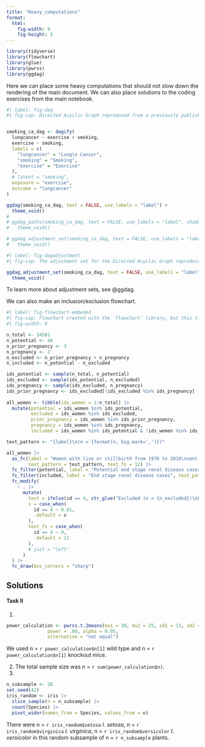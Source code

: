```yaml
---
title: "Heavy_computations"
format:
  html:
    fig-width: 9
    fig-height: 5
---
```


```r
library(tidyverse)
library(flowchart)
library(glue)
library(pwrss)
library(ggdag)
```

Here we can place some heavy computations that should not slow down the rendering of the main document. We can also place solutions to the coding exercises from the main notebook.

```r
#| label: fig-dag
#| fig-cap: Directed Acyclic Graph reproduced from a previously published study. 


smoking_ca_dag <- dagify(
  lungcancer ~ exercise + smoking,
  exercise ~ smoking,
  labels = c(
    "lungcancer" = "Lung\n Cancer",
    "smoking" = "Smoking",
    "exercise" = "Exercise"
  ),
  # latent = "smoking",
  exposure = "exercise",
  outcome = "lungcancer"
)

ggdag(smoking_ca_dag, text = FALSE, use_labels = "label") +
  theme_void()
# 
# ggdag_paths(smoking_ca_dag, text = FALSE, use_labels = "label", shadow = TRUE) +
#   theme_void()

# ggdag_adjustment_set(smoking_ca_dag, text = FALSE, use_labels = "label", shadow = TRUE) +
#   theme_void()
```

```r
#| label: fig-dagadjustment
#| fig-cap: The adjustment set for the Directed Acyclic Graph reproduced from a previously published study. 

ggdag_adjustment_set(smoking_ca_dag, text = FALSE, use_labels = "label", shadow = TRUE) +
  theme_void()
```

To learn more about adjustment sets, see @ggdag.

We can also make an inclusion/exclusion flowchart.

```r
#| label: fig-flowchart-embeded
#| fig-cap: Flowchart created with the `flowchart` library, but this time saved in another notebook.
#| fig-width: 9

n_total <- 34581
n_potential <- 48
n_prior_pregnancy <- 3
n_pregnancy <- 2
n_excluded <- n_prior_pregnancy + n_pregnancy
n_included <- n_potential - n_excluded

ids_potential <- sample(n_total, n_potential)  
ids_excluded <- sample(ids_potential, n_excluded)
ids_pregnancy <- sample(ids_excluded, n_pregnancy)
ids_prior_pregnancy <- ids_excluded[!ids_excluded %in% ids_pregnancy]
  
all_women <- tibble(ids_women = 1:n_total) |> 
  mutate(potential = ids_women %in% ids_potential,
         excluded = ids_women %in% ids_excluded,
         prior_pregnancy = ids_women %in% ids_prior_pregnancy,
         pregnancy = ids_women %in% ids_pregnancy,
         included = ids_women %in% ids_potential & !ids_women %in% ids_excluded)

text_pattern <- "{label}\n(n = {format(n, big.mark=',')})"

all_women |> 
  as_fc(label = "Women with live or stillbirth from 1976 to 2010\nsent to US Rental Data Sysem",
        text_pattern = text_pattern, text_fs = 12) |> 
  fc_filter(potential, label = "Potential end stage renal disease cases", text_pattern = text_pattern, text_fs = 12) |> 
  fc_filter(included, label = "End stage renal disease cases", text_pattern = text_pattern, show_exc = TRUE, text_fs = 12) |> 
  fc_modify(
    ~ . |> 
      mutate(
        text = ifelse(id == 4, str_glue("Excluded (n = {n_excluded})\nEnd stage renal disease prior to any pregnancy (n = {sum(all_women$prior_pregnancy)})\nEnd stage renal disease during any pregnancy (n = {sum(all_women$pregnancy)})"), text),
        x = case_when(
          id == 4 ~ 0.81,
          .default = x
        ),
        text_fs = case_when(
          id == 4 ~ 9,
          .default = 11
        ),
        # just = "left"
      )
  ) |> 
  fc_draw(box_corners = "sharp")
```

## Solutions

::: {.callout-tip collapse="true"}
#### Task II

1.  

```r
power_calculation <- pwrss.t.2means(mu1 = 30, mu2 = 25, sd1 = 11, sd2 = 8, kappa = 1, 
               power = .80, alpha = 0.05,
               alternative = "not equal")
```

We used n = `r power_calculation$n[1]` wild type and n = `r power_calculation$n[1]` knockout mice.

2.  The total sample size was n = `r sum(power_calculation$n)`.
3.  

```r
n_subsample <- 20
set.seed(42)
iris_random <- iris |>
  slice_sample(n = n_subsample) |> 
  count(Species) |> 
  pivot_wider(names_from = Species, values_from = n)

```

There were n = `r iris_random$setosa` *I. setosa*, n = `r iris_random$virginica` *I. virginica*, n = `r iris_random$versicolor` *I. versicolor* in this random subsample of n = `r n_subsample` plants.
:::
